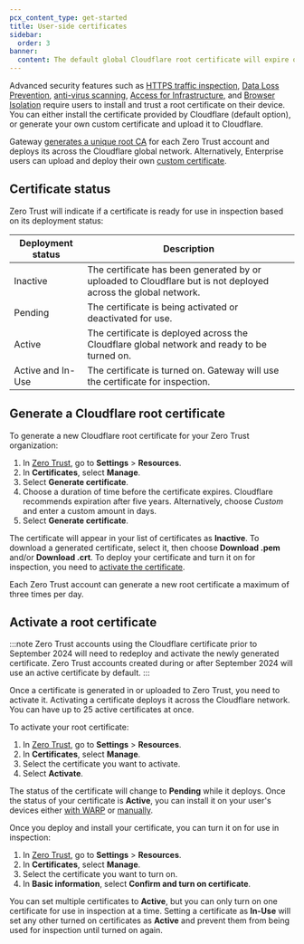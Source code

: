 ```yaml
---
pcx_content_type: get-started
title: User-side certificates
sidebar:
  order: 3
banner:
  content: The default global Cloudflare root certificate will expire on 2025-02-02. If you installed the default Cloudflare certificate before 2024-10-17, you must <a href="#generate-a-cloudflare-root-certificate">generate a new certificate</a> and activate it for your Zero Trust organization to avoid inspection errors.
---
```


Advanced security features such as [HTTPS traffic inspection](/cloudflare-one/policies/gateway/http-policies/tls-decryption/), [Data Loss Prevention](/cloudflare-one/policies/data-loss-prevention/), [anti-virus scanning](/cloudflare-one/policies/gateway/http-policies/antivirus-scanning/), [Access for Infrastructure](/cloudflare-one/applications/non-http/infrastructure-apps/), and [Browser Isolation](/cloudflare-one/policies/browser-isolation/) require users to install and trust a root certificate on their device. You can either install the certificate provided by Cloudflare (default option), or generate your own custom certificate and upload it to Cloudflare.

Gateway [generates a unique root CA](#generate-a-cloudflare-root-certificate) for each Zero Trust account and deploys its across the Cloudflare global network. Alternatively, Enterprise users can upload and deploy their own [custom certificate](/cloudflare-one/connections/connect-devices/warp/user-side-certificates/custom-certificate/).

## Certificate status

Zero Trust will indicate if a certificate is ready for use in inspection based on its deployment status:

| Deployment status | Description                                                                                                    |
| ----------------- | -------------------------------------------------------------------------------------------------------------- |
| Inactive          | The certificate has been generated by or uploaded to Cloudflare but is not deployed across the global network. |
| Pending           | The certificate is being activated or deactivated for use.                                                     |
| Active            | The certificate is deployed across the Cloudflare global network and ready to be turned on.                    |
| Active and In-Use | The certificate is turned on. Gateway will use the certificate for inspection.                                 |

## Generate a Cloudflare root certificate

To generate a new Cloudflare root certificate for your Zero Trust organization:

1. In [Zero Trust](https://one.dash.cloudflare.com/), go to **Settings** > **Resources**.
2. In **Certificates**, select **Manage**.
3. Select **Generate certificate**.
4. Choose a duration of time before the certificate expires. Cloudflare recommends expiration after five years. Alternatively, choose _Custom_ and enter a custom amount in days.
5. Select **Generate certificate**.

The certificate will appear in your list of certificates as **Inactive**. To download a generated certificate, select it, then choose **Download .pem** and/or **Download .crt**. To deploy your certificate and turn it on for inspection, you need to [activate the certificate](#activate-a-root-certificate).

Each Zero Trust account can generate a new root certificate a maximum of three times per day.

## Activate a root certificate

:::note
Zero Trust accounts using the Cloudflare certificate prior to September 2024 will need to redeploy and activate the newly generated certificate. Zero Trust accounts created during or after September 2024 will use an active certificate by default.
:::

Once a certificate is generated in or uploaded to Zero Trust, you need to activate it. Activating a certificate deploys it across the Cloudflare network. You can have up to 25 active certificates at once.

To activate your root certificate:

1. In [Zero Trust](https://one.dash.cloudflare.com/), go to **Settings** > **Resources**.
2. In **Certificates**, select **Manage**.
3. Select the certificate you want to activate.
4. Select **Activate**.

The status of the certificate will change to **Pending** while it deploys. Once the status of your certificate is **Active**, you can install it on your user's devices either [with WARP](/cloudflare-one/connections/connect-devices/warp/user-side-certificates/automated-deployment/) or [manually](/cloudflare-one/connections/connect-devices/warp/user-side-certificates/manual-deployment/).

Once you deploy and install your certificate, you can turn it on for use in inspection:

1. In [Zero Trust](https://one.dash.cloudflare.com/), go to **Settings** > **Resources**.
2. In **Certificates**, select **Manage**.
3. Select the certificate you want to turn on.
4. In **Basic information**, select **Confirm and turn on certificate**.

You can set multiple certificates to **Active**, but you can only turn on one certificate for use in inspection at a time. Setting a certificate as **In-Use** will set any other turned on certificates as **Active** and prevent them from being used for inspection until turned on again.
